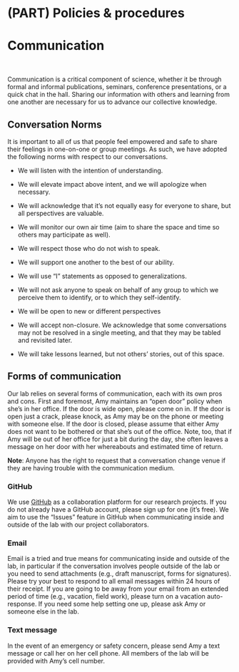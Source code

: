 # (PART) Policies & procedures {-}

# Communication

<br>

Communication is a critical component of science, whether it be through formal and informal publications, seminars, conference presentations, or a quick chat in the hall. Sharing our information with others and learning from one another are necessary for us to advance our collective knowledge.

## Conversation Norms

It is important to all of us that people feel empowered and safe to share their feelings in one-on-one or group meetings. As such, we have adopted the following norms with respect to our conversations.

* We will listen with the intention of understanding.

* We will elevate impact above intent, and we will apologize when necessary.

* We will acknowledge that it's not equally easy for everyone to share, but all perspectives are valuable.

* We will monitor our own air time (aim to share the space and time so others may participate as well).

* We will respect those who do not wish to speak.

* We will support one another to the best of our ability. 

* We will use "I" statements as opposed to generalizations.

* We will not ask anyone to speak on behalf of any group to which we perceive them to identify, or to which they self-identify.

* We will be open to new or different perspectives

* We will accept non-closure. We acknowledge that some conversations may not be resolved in a single meeting, and that they may be tabled and revisited later.

* We will take lessons learned, but not others' stories, out of this space.


## Forms of communication

Our lab relies on several forms of communication, each with its own pros and cons. First and foremost, Amy maintains an "open door" policy when she's in her office. If the door is wide open, please come on in. If the door is open just a crack, please knock, as Amy may be on the phone or meeting with someone else. If the door is closed, please assume that either Amy does not want to be bothered or that she's out of the office. Note, too, that if Amy will be out of her office for just a bit during the day, she often leaves a message on her door with her whereabouts and estimated time of return.

**Note**: Anyone has the right to request that a conversation change venue if they are having trouble with the communication medium. 


### GitHub

We use [GitHub](https://github.com/UW-WADE-lab) as a collaboration platform for our research projects. If you do not already have a GitHub account, please sign up for one (it's free). We aim to use the "Issues" feature in GitHub when communicating inside and outside of the lab with our project collaborators. 

### Email

Email is a tried and true means for communicating inside and outside of the lab, in particular if the conversation involves people outside of the lab or you need to send attachments (e.g., draft manuscript, forms for signatures). Please try your best to respond to all email messages within 24 hours of their receipt. If you are going to be away from your email from an extended period of time (e.g., vacation, field work), please turn on a vacation auto-response. If you need some help setting one up, please ask Amy or someone else in the lab.

### Text message

In the event of an emergency or safety concern, please send Amy a text message or call her on her cell phone. All members of the lab will be provided with Amy's cell number.